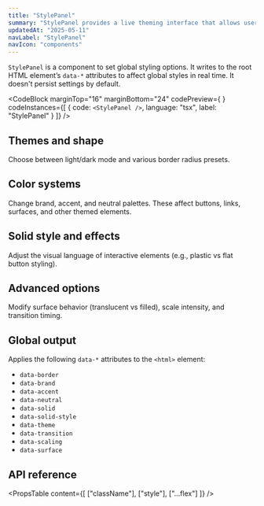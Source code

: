 ```yaml
---
title: "StylePanel"
summary: "StylePanel provides a live theming interface that allows users to customize global design tokens such as theme, shape, color, and visual density."
updatedAt: "2025-05-11"
navLabel: "StylePanel"
navIcon: "components"
---
```


`StylePanel` is a component to set global styling options. It writes to the root HTML element’s `data-*` attributes to affect global styles in real time. It doesn't persist settings by default.

<CodeBlock
  marginTop="16"
  marginBottom="24"
  codePreview={
    <StylePanel />
  }
  codeInstances={[
    {
      code:
`<StylePanel />`,
      language: "tsx",
      label: "StylePanel"
    }
  ]}
/>

## Themes and shape

Choose between light/dark mode and various border radius presets.

## Color systems

Change brand, accent, and neutral palettes. These affect buttons, links, surfaces, and other themed elements.

## Solid style and effects

Adjust the visual language of interactive elements (e.g., plastic vs flat button styling).

## Advanced options

Modify surface behavior (translucent vs filled), scale intensity, and transition timing.

## Global output

Applies the following `data-*` attributes to the `<html>` element:
- `data-border`
- `data-brand`
- `data-accent`
- `data-neutral`
- `data-solid`
- `data-solid-style`
- `data-theme`
- `data-transition`
- `data-scaling`
- `data-surface`

## API reference

<PropsTable
  content={[
    ["className"],
    ["style"],
    ["...flex"]
  ]}
/>